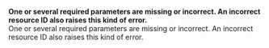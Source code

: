   
<Card title="130005" href="/errors/codes/130005" >  

 **One or several required parameters are missing or incorrect. An incorrect resource ID also raises this kind of error.**  
 One or several required parameters are missing or incorrect. An incorrect resource ID also raises this kind of error.  

</Card>